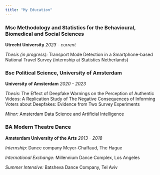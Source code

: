 ```yaml
---
title: "My Education"
---
```


### Msc Methodology and Statistics for the Behavioural, Biomedical and Social Sciences

**Utrecht University**  *2023 - current*

*Thesis (in progress):* Transport Mode Detection in a Smartphone-based National Travel Survey (internship at Statistics Netherlands)

### Bsc Political Science, University of Amsterdam

**University of Amsterdam**  *2020 - 2023*

*Thesis:* The Effect of Deepfake Warnings on the Perception of Authentic Videos: A Replication Study of The Negative Consequences of Informing Voters about Deepfakes: Evidence from Two Survey Experiments

*Minor:* Amsterdam Data Science and Artificial Intelligence

### BA Modern Theatre Dance ###

**Amsterdam University of the Arts**  *2013 - 2018*

*Internship:* Dance company Meyer-Chaffaud, The Hague

*International Exchange:* Millennium Dance Complex, Los Angeles

*Summer Intensive:* Batsheva Dance Company, Tel Aviv
